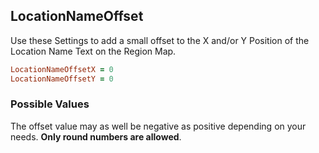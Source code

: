 ## LocationNameOffset

Use these Settings to add a small offset to the X and/or Y Position of the Location Name Text on the Region Map.

```ruby
LocationNameOffsetX = 0
LocationNameOffsetY = 0
```

### Possible Values

The offset value may as well be negative as positive depending on your needs. **Only round numbers are allowed**.